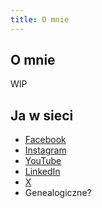 ```yaml
---
title: O mnie
---
```


## O mnie

WIP

## Ja w sieci

- [Facebook](https://facebook.com)
- [Instagram](https://instagram.com)
- [YouTube](https://youtube.com)
- [LinkedIn](https://linkedin.com)
- [X](https://x.com)
- Genealogiczne?
